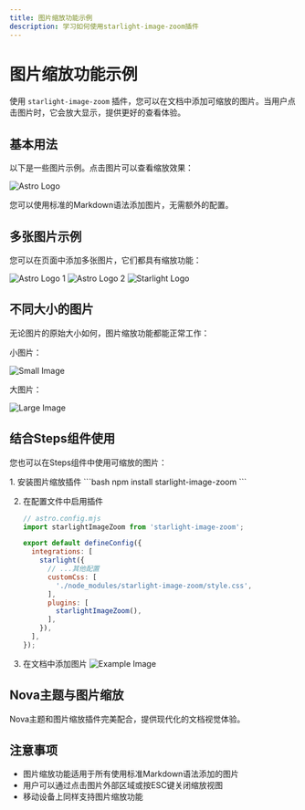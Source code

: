 ```yaml
---
title: 图片缩放功能示例
description: 学习如何使用starlight-image-zoom插件
---
```


# 图片缩放功能示例

使用 `starlight-image-zoom` 插件，您可以在文档中添加可缩放的图片。当用户点击图片时，它会放大显示，提供更好的查看体验。

## 基本用法

以下是一些图片示例。点击图片可以查看缩放效果：

![Astro Logo](https://imgfile-sbo.pages.dev/img/%E9%98%BF%E5%B0%94%E6%89%98%E8%8E%89%E9%9B%85%C2%B7%E5%8D%A1%E6%96%AF%E7%89%B9_2022%E6%81%AD%E8%B4%BA%E6%96%B0%E5%B9%B4.png)

您可以使用标准的Markdown语法添加图片，无需额外的配置。

## 多张图片示例

您可以在页面中添加多张图片，它们都具有缩放功能：

![Astro Logo 1](https://docs.astro.build/logos/icon.svg)
![Astro Logo 2](https://docs.astro.build/logos/full.svg)
![Starlight Logo](https://starlight.astro.build/social-card.png)

## 不同大小的图片

无论图片的原始大小如何，图片缩放功能都能正常工作：

小图片：

![Small Image](https://docs.astro.build/logos/icon.svg)

大图片：

![Large Image](https://starlight.astro.build/social-card.png)

## 结合Steps组件使用

您也可以在Steps组件中使用可缩放的图片：


<Steps>
1. 安装图片缩放插件
   ```bash
   npm install starlight-image-zoom
   ```

2. 在配置文件中启用插件
   ```js
   // astro.config.mjs
   import starlightImageZoom from 'starlight-image-zoom';
   
   export default defineConfig({
     integrations: [
       starlight({
         // ...其他配置
         customCss: [
           './node_modules/starlight-image-zoom/style.css',
         ],
         plugins: [
           starlightImageZoom(),
         ],
       }),
     ],
   });
   ```

3. 在文档中添加图片
   ![Example Image](https://imgfile-sbo.pages.dev/img/%E9%98%BF%E5%B0%94%E6%89%98%E8%8E%89%E9%9B%85%C2%B7%E5%8D%A1%E6%96%AF%E7%89%B9_2022%E6%81%AD%E8%B4%BA%E6%96%B0%E5%B9%B4.png)
</Steps>

## Nova主题与图片缩放

Nova主题和图片缩放插件完美配合，提供现代化的文档视觉体验。

## 注意事项

- 图片缩放功能适用于所有使用标准Markdown语法添加的图片
- 用户可以通过点击图片外部区域或按ESC键关闭缩放视图
- 移动设备上同样支持图片缩放功能 